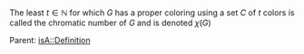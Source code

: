 The least <math display="inline">t \in \mathbb{N}</math> for which <math display="inline">G</math> has a proper coloring using a set <math display="inline">C</math> of <math display="inline">t</math> colors is called the chromatic number of <math display="inline">G</math> and is denoted <math display="inline">\chi\left(G\right)</math>


Parent: {{link|target=Graph Theory}}
[[isA::Definition]]